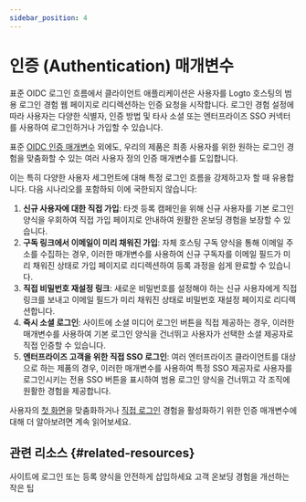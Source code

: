 ```yaml
---
sidebar_position: 4
---
```


# 인증 (Authentication) 매개변수

표준 OIDC 로그인 흐름에서 클라이언트 애플리케이션은 사용자를 Logto 호스팅의 범용 로그인 경험 웹 페이지로 리디렉션하는 인증 요청을 시작합니다. 로그인 경험 설정에 따라 사용자는 다양한 식별자, 인증 방법 및 타사 소셜 또는 엔터프라이즈 SSO 커넥터를 사용하여 로그인하거나 가입할 수 있습니다.

표준 [OIDC 인증 매개변수](https://openid.net/specs/openid-connect-core-1_0.html#AuthRequest) 외에도, 우리의 제품은 최종 사용자를 위한 원하는 로그인 경험을 맞춤화할 수 있는 여러 사용자 정의 인증 매개변수를 도입합니다.

이는 특히 다양한 사용자 세그먼트에 대해 특정 로그인 흐름을 강제하고자 할 때 유용합니다. 다음 시나리오를 포함하되 이에 국한되지 않습니다:

1. **신규 사용자에 대한 직접 가입**: 타겟 등록 캠페인을 위해 신규 사용자를 기본 로그인 양식을 우회하여 직접 가입 페이지로 안내하여 원활한 온보딩 경험을 보장할 수 있습니다.
2. **구독 링크에서 이메일이 미리 채워진 가입**: 자체 호스팅 구독 양식을 통해 이메일 주소를 수집하는 경우, 이러한 매개변수를 사용하여 신규 구독자를 이메일 필드가 미리 채워진 상태로 가입 페이지로 리디렉션하여 등록 과정을 쉽게 완료할 수 있습니다.
3. **직접 비밀번호 재설정 링크**: 새로운 비밀번호를 설정해야 하는 신규 사용자에게 직접 링크를 보내고 이메일 필드가 미리 채워진 상태로 비밀번호 재설정 페이지로 리디렉션합니다.
4. **즉시 소셜 로그인**: 사이트에 소셜 미디어 로그인 버튼을 직접 제공하는 경우, 이러한 매개변수를 사용하여 기본 로그인 양식을 건너뛰고 사용자가 선택한 소셜 제공자로 직접 인증할 수 있습니다.
5. **엔터프라이즈 고객을 위한 직접 SSO 로그인**: 여러 엔터프라이즈 클라이언트를 대상으로 하는 제품의 경우, 이러한 매개변수를 사용하여 특정 SSO 제공자로 사용자를 로그인시키는 전용 SSO 버튼을 표시하여 범용 로그인 양식을 건너뛰고 각 조직에 원활한 경험을 제공합니다.

사용자의 [첫 화면](/end-user-flows/authentication-parameters/first-screen)을 맞춤화하거나 [직접 로그인](/end-user-flows/authentication-parameters/direct-sign-in) 경험을 활성화하기 위한 인증 매개변수에 대해 더 알아보려면 계속 읽어보세요.

## 관련 리소스 \{#related-resources}

<Url href="https://blog.logto.io/embed-login-or-registration-forms-securely-on-your-site">
  사이트에 로그인 또는 등록 양식을 안전하게 삽입하세요
</Url>

<Url href="https://blog.logto.io/authentication-parameters">
  고객 온보딩 경험을 개선하는 작은 팁
</Url>
